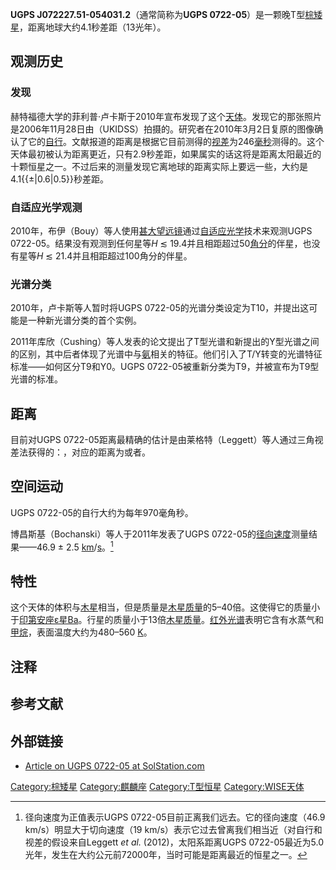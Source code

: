 {{Starbox begin
| name = UGPS J072227.51-054031.2
}}
{{Starbox observe
| equinox = J2000.0
| epoch = [[J2000.0|J2000.0]]
| constell = [[麒麟座|麒麟座]]
| ra = {{RA|07|22|27.29}}{{r|Lucas2010}}
| dec = {{DEC|-05|40|30.0}}{{r|Cushing2011}}
|appmag_1_passband = [[J_band|J]]<!-- Passband for second apparent magnitude (e.g., H, J, K, etc.) -->
|appmag_1 = 16.5{{r|Lucas2010}}
}}
{{Starbox character
| class = T9{{r|Cushing2011}}
| appmag_1_passband = i <small>(AB [[斯隆数字化巡天|SDSS]])</small>
| appmag_1 = 24.32 ± 0.12{{r|Leggett2012}}
| appmag_2_passband = z
| appmag_2 = 20.51 ± 0.09{{r|Lucas2010|Bochanski2011}}
| appmag_3_passband = Y
| appmag_3 = 17.37 ± 0.02{{r|Lucas2010}}
| appmag_4_passband = J
| appmag_4 = 16.52 ± 0.02{{r|Lucas2010}}
| appmag_5_passband = H
| appmag_5 = 16.90 ± 0.02{{r|Lucas2010}}
| appmag_6_passband = K
| appmag_6 = 17.07 ± 0.08{{r|Lucas2010}}
| appmag_7_passband = L'
| appmag_7 = 13.4 ± 0.3{{r|Lucas2010}}
| appmag_8_passband = N
| appmag_8 = 10.28 ± 0.24{{r|Lucas2010}}
}}
{{Starbox astrometry
| radial_v = 46.9 ± 2.5{{r|Bochanski2011}}
| prop_mo_ra = −904.14 ± 1.71{{r|Leggett2012}}
| prop_mo_dec = 352.025 ± 1.21{{r|Leggett2012}}
| parallax = 242.8
| p_error = 2.4
| parallax_footnote = {{r|Leggett2012}}
}}
{{Starbox detail
| mass_mj = (10.7 ± 0.2)—(25.8 ± 0.9){{r|Dupuy2013}}
| radius_rj = (0.886 ± 0.005)—(1.0192 ± 0.0005){{r|Dupuy2013}}
| luminosity_bolometric = (6.3 ± 0.4{{e|−7}}{{r|Dupuy2013}}
| gravity = (4.39 ± 0.01)—(4.90 ± 0.01){{r|Dupuy2013}}
| temperature = (502 ± 10)—(539 ± 12){{r|Dupuy2013}}
| age_gyr = 1–5{{r|Bochanski2011}}
| rotational_velocity = 40 ± 10{{r|Bochanski2011}}
}}
{{Starbox catalog
|names=[[广域红外线巡天探测卫星|WISEPA]] J072227.27-054029.9{{r|Kirkpatrick2011}}
}}
{{Starbox reference
| Simbad=UGPS+J072227.51-054031.2
}}
{{Starbox end}}

'''UGPS J072227.51-054031.2'''（通常简称为'''UGPS 0722-05'''）是一颗晚T型[[棕矮星|棕矮星]]，距离地球大约4.1秒差距（13光年）。{{R|Leggett2012}}

== 观测历史 ==

=== 发现 ===
赫特福德大学的菲利普·卢卡斯于2010年宣布发现了这个[[天体列表|天体]]。发现它的那张照片是2006年11月28日由{{le|英国红外望远镜红外深空巡天|UKIRT Infrared Deep Sky Survey}}（UKIDSS）拍摄的。研究者在2010年3月2日复原的图像确认了它的[[自行|自行]]。{{R|Lucas2010}}文献报道的距离是根据它目前测得的[[视差|视差]]为246[[角分|毫秒]]测得的。这个天体最初被认为距离更近，只有2.9秒差距，如果属实的话这将是距离太阳最近的十颗恒星之一。{{R|Lucas2010v1}}不过后来的测量发现它离地球的距离实际上要远一些，大约是4.1{{±|0.6|0.5}}秒差距。{{R|Lucas2010}}

=== 自适应光学观测 ===
2010年，布伊（Bouy）等人使用[[甚大望远镜|甚大望远镜]]通过[[自适应光学|自适应光学]]技术来观测UGPS 0722-05。结果没有观测到任何星等''H'' ≲ 19.4并且相距超过50[[角分|角分]]的伴星，也没有星等''H'' ≲ 21.4并且相距超过100角分的伴星。{{R|Bouy2011}}

=== 光谱分类 ===
2010年，卢卡斯等人暂时将UGPS 0722-05的光谱分类设定为T10，并提出这可能是一种新光谱分类的首个实例。{{R|Lucas2010}}

2011年库欣（Cushing）等人发表的论文提出了T型光谱和新提出的Y型光谱之间的区别，其中后者体现了光谱中与[[氨|氨]]相关的特征。他们引入了T/Y转变的光谱特征标准——如何区分T9和Y0。UGPS 0722-05被重新分类为T9，并被宣布为T9型光谱的标准。{{R|Cushing2011}}

== 距离 ==
目前对UGPS 0722-05距离最精确的估计是由莱格特（Leggett）等人通过三角视差法获得的：{{nowrap|0.2428 ± 0.0024 [[角秒|角秒]]}}，对应的距离为{{nowrap|4.12 ± 0.04 [[秒差距|pc]]}}或者{{nowrap|13.43 ± 0.13 [[光年|ly]]}}。{{r|Leggett2012}}

== 空间运动 ==
UGPS 0722-05的自行大约为每年970毫角秒。{{r|Leggett2012}}

博昌斯基（Bochanski）等人于2011年发表了UGPS 0722-05的[[径向速度|径向速度]]测量结果——46.9 ± 2.5 [[千米|km]]/[[秒|s]]。{{r|Bochanski2011}}<ref name="note 2" group="注">径向速度为正值表示UGPS 0722-05目前正离我们远去。它的径向速度（46.9 km/s）明显大于切向速度（19 km/s）表示它过去曾离我们相当近（对自行和视差的假设来自Leggett ''et al.'' (2012)，太阳系距离UGPS 0722-05最近为5.0光年，发生在大约公元前72000年，当时可能是距离最近的恒星之一。</ref>

== 特性 ==
这个天体的体积与[[木星|木星]]相当，但是质量是[[木星质量|木星质量]]的5–40倍。{{r|Lucas2010}}这使得它的质量小于[[印第安座ε#性质|印第安座ε星Ba]]。行星的质量小于13倍[[木星质量|木星质量]]。[[红外光谱|红外光谱]]表明它含有水蒸气和[[甲烷|甲烷]]，表面温度大约为480–560 [[开尔文|K]]。{{r|Lucas2010}}

== 注释 ==
{{Reflist|group = 注}}

== 参考文献 ==
{{Reflist|colwidth = 30em|refs = <ref name="Lucas2010v1">{{cite arXiv
  |last=Lucas |first=Philip W.
  |author2=Tinney
  |author3=Burningham
  |author4=Leggett
  |author5=Pinfield
  |author6=Smart
  |display-authors=etal
  |title=Discovery of a very cool brown dwarf amongst the ten nearest stars to the Solar System
  |date=2010
  |eprint=1004.0317v1
  |class=astro-ph.SR}}</ref>
<ref name="Lucas2010">{{cite journal|title=The discovery of a very cool, very nearby brown dwarf in the Galactic plane|journal=Monthly Notices of the Royal Astronomical Society: Letters|url=https://academic.oup.com/mnrasl/article/408/1/L56/1008271|date=2010-10-01|volume=408|issue=1|doi=10.1111/j.1745-3933.2010.00927.x|pages=L56–L60|issn=1745-3925|language=en|accessdate=2018-04-03|author=P. W. Lucas, C. G. Tinney, Ben Burningham, S. K. Leggett, David J. Pinfield, Richard Smart, Hugh R. A. Jones, Federico Marocco, Robert J. Barber, Sergei N. Yurchenko, Jonathan Tennyson, Miki Ishii, Motohide Tamura, Avril C. Day-Jones, Andrew Adamson, France Allard, Derek Homeier|archive-date=2021-03-24|archive-url=https://web.archive.org/web/20210324114426/https://academic.oup.com/mnrasl/article/408/1/L56/1008271|dead-url=no}}</ref>
<ref name="Bouy2011">{{cite journal|url=http://www.aanda.org/10.1051/0004-6361/201015289|title=Adaptive optics observations of the T10 ultracool dwarf UGPS J072227.51-054031.2|journal=Astronomy & Astrophysics|volume=526|date=2011-02-01|issn=0004-6361|language=en|accessdate=2018-04-03|doi=10.1051/0004-6361/201015289|author=H. Bouy, J. H. V. Girard, E. L. Martín, N. Huélamo, P. W. Lucas}}</ref>
<ref name="Bochanski2011">{{cite journal|title=FIRE Spectroscopy of the Ultra-cool Brown Dwarf, UGPS J072227.51–054031.2: Kinematics, Rotation and Atmospheric Parameters|journal=The Astronomical Journal|volume=142|issue=5|pages=169|url=http://stacks.iop.org/1538-3881/142/i=5/a=169|date=2011|doi=10.1088/0004-6256/142/5/169|issn=1538-3881|language=en|accessdate=2018-04-03|author=John J. Bochanski, Adam J. Burgasser, Robert A. Simcoe, Andrew A. West}}</ref>
<ref name="Kirkpatrick2011">{{cite journal|title=The First Hundred Brown Dwarfs Discovered by the Wide-field Infrared Survey Explorer (WISE)|journal=The Astrophysical Journal Supplement Series|volume=197|issue=2|pages=19|url=http://stacks.iop.org/0067-0049/197/i=2/a=19|date=2011|doi=10.1088/0067-0049/197/2/19|issn=0067-0049|language=en|accessdate=2018-04-03|author=J. Davy Kirkpatrick, Michael C. Cushing, Christopher R. Gelino, Roger L. Griffith, Michael F. Skrutskie, Kenneth A. Marsh, Edward L. Wright, A. Mainzer, Peter R. Eisenhardt, Ian S. McLean,  Maggie A. Thompson, James M. Bauer, Dominic J. Benford, Carrie R. Bridge, Sean E. Lake, Sara M. Petty, S. A. Stanford, Chao-Wei Tsai, Vanessa Bailey, Charles A. Beichman, Joshua S. Bloom, John J. Bochanski,  Adam J. Burgasser, Peter L. Capak, Kelle L. Cruz, Philip M. Hinz, Jeyhan S. Kartaltepe, Russell P. Knox,  Swarnima Manohar, Daniel Masters, Maria Morales-Calderón, Lisa A. Prato, Timothy J. Rodigas, Mara Salvato, Steven D. Schurr, Nicholas Z. Scoville, Robert A. Simcoe, Karl R. Stapelfeldt, Daniel Stern, Nathan D. Stock, William D. Vacca}}</ref>
<ref name="Cushing2011">{{cite journal|title=The Discovery of Y Dwarfs using Data from the Wide-field Infrared Survey Explorer (WISE)|journal=The Astrophysical Journal|volume=743|issue=1|pages=50|url=http://stacks.iop.org/0004-637X/743/i=1/a=50|date=2011|doi=10.1088/0004-637x/743/1/50|issn=0004-637X|language=en|accessdate=2018-04-03|author=Michael C. Cushing, J. Davy Kirkpatrick, Christopher R. Gelino, Roger L. Griffith, Michael F. Skrutskie, A. Mainzer, Kenneth A. Marsh, Charles A. Beichman, Adam J. Burgasser, Lisa A. Prato, Robert A. Simcoe, Mark S. Marley, D. Saumon, Richard S. Freedman, Peter R. Eisenhardt, Edward L. Wright}}</ref>
<ref name="Leggett2012">{{cite journal|title=The Properties of the 500 K Dwarf UGPS J072227.51–054031.2 and a Study of the Far-red Flux of Cold Brown Dwarfs|journal=The Astrophysical Journal|volume=748|issue=2|pages=74|url=http://stacks.iop.org/0004-637X/748/i=2/a=74|date=2012|doi=10.1088/0004-637x/748/2/74|issn=0004-637X|language=en|accessdate=2018-04-03|author=S. K. Leggett, D. Saumon, M. S. Marley, K. Lodders, J. Canty, P. Lucas, R. L. Smart, C. G. Tinney,  D. Homeier, F. Allard, Ben Burningham, A. Day-Jones, B. Fegley, Miki Ishii, H. R. A. Jones, F. Marocco, D. J. Pinfield, M. Tamura}}</ref>
<ref name="Dupuy2013">{{rr/2013arXiv1309.1422D}}</ref>}}

== 外部链接 ==
* [http://www.solstation.com/stars/u722-05.htm Article on UGPS 0722-05 at SolStation.com] {{Wayback|url=http://www.solstation.com/stars/u722-05.htm |date=20211026095927 }}
[[Category:棕矮星|Category:棕矮星]]
[[Category:麒麟座|Category:麒麟座]]
[[Category:T型恒星|Category:T型恒星]]
[[Category:WISE天体|Category:WISE天体]]